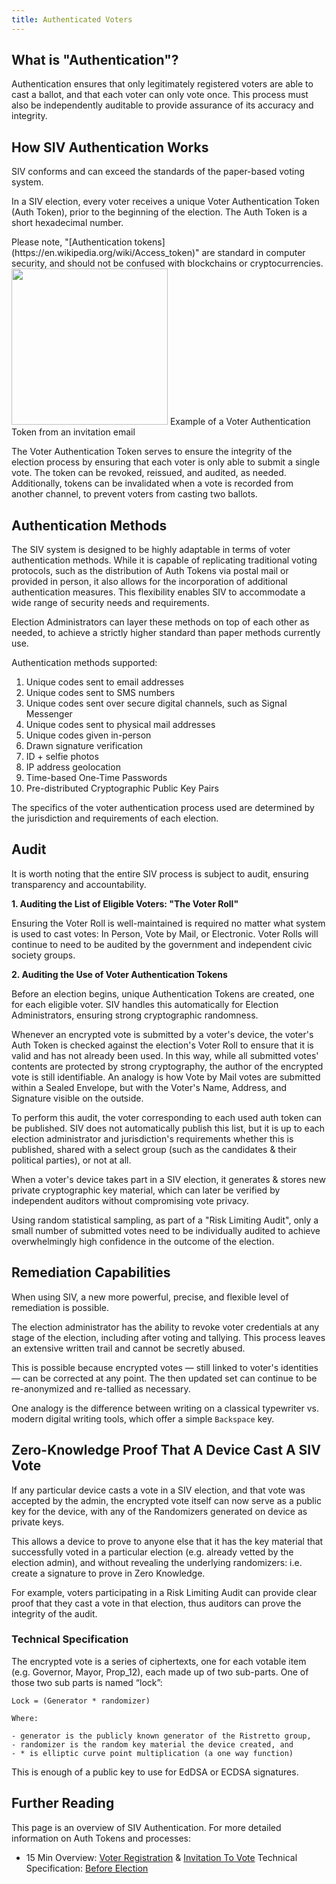 ```yaml
---
title: Authenticated Voters
---
```


## What is "Authentication"?

Authentication ensures that only legitimately registered voters are able to cast a ballot, and that each voter can only vote once. This process must also be independently auditable to provide assurance of its accuracy and integrity.

## How SIV Authentication Works

SIV conforms and can exceed the standards of the paper-based voting system.

In a SIV election, every voter receives a unique Voter Authentication Token (Auth Token), prior to the beginning of the election. The Auth Token is a short hexadecimal number.

<div class='text-xs'>
  Please note, "[Authentication
  tokens](https://en.wikipedia.org/wiki/Access_token)" are standard in computer
  security, and should not be confused with blockchains or cryptocurrencies.
</div>

<div class='text-xs'>
  <img
    src='/images/auth-token.png'
    width='250px'
    class='border border-gray-600 '
  />
  Example of a Voter Authentication Token from an invitation email
</div>

The Voter Authentication Token serves to ensure the integrity of the election process by ensuring that each voter is only able to submit a single vote. The token can be revoked, reissued, and audited, as needed. Additionally, tokens can be invalidated when a vote is recorded from another channel, to prevent voters from casting two ballots.

## Authentication Methods

The SIV system is designed to be highly adaptable in terms of voter authentication methods. While it is capable of replicating traditional voting protocols, such as the distribution of Auth Tokens via postal mail or provided in person, it also allows for the incorporation of additional authentication measures. This flexibility enables SIV to accommodate a wide range of security needs and requirements.

Election Administrators can layer these methods on top of each other as needed, to achieve a strictly higher standard than paper methods currently use.

Authentication methods supported:

1. Unique codes sent to email addresses
2. Unique codes sent to SMS numbers
3. Unique codes sent over secure digital channels, such as Signal Messenger
4. Unique codes sent to physical mail addresses
5. Unique codes given in-person
6. Drawn signature verification
7. ID + selfie photos
8. IP address geolocation
9. Time-based One-Time Passwords
10. Pre-distributed Cryptographic Public Key Pairs

The specifics of the voter authentication process used are determined by the jurisdiction and requirements of each election.

## Audit

It is worth noting that the entire SIV process is subject to audit, ensuring transparency and accountability.

**1. Auditing the List of Eligible Voters: "The Voter Roll"**

Ensuring the Voter Roll is well-maintained is required no matter what system is used to cast votes: In Person, Vote by Mail, or Electronic. Voter Rolls will continue to need to be audited by the government and independent civic society groups.

**2. Auditing the Use of Voter Authentication Tokens**

Before an election begins, unique Authentication Tokens are created, one for each eligible voter. SIV handles this automatically for Election Administrators, ensuring strong cryptographic randomness.

Whenever an encrypted vote is submitted by a voter's device, the voter's Auth Token is checked against the election's Voter Roll to ensure that it is valid and has not already been used. In this way, while all submitted votes' contents are protected by strong cryptography, the author of the encrypted vote is still identifiable. An analogy is how Vote by Mail votes are submitted within a Sealed Envelope, but with the Voter's Name, Address, and Signature visible on the outside.

To perform this audit, the voter corresponding to each used auth token can be published. SIV does not automatically publish this list, but it is up to each election administrator and jurisdiction's requirements whether this is published, shared with a select group (such as the candidates & their political parties), or not at all.

When a voter's device takes part in a SIV election, it generates & stores new private cryptographic key material, which can later be verified by independent auditors without compromising vote privacy.

Using random statistical sampling, as part of a "Risk Limiting Audit", only a small number of submitted votes need to be individually audited to achieve overwhelmingly high confidence in the outcome of the election.

## Remediation Capabilities

When using SIV, a new more powerful, precise, and flexible level of remediation is possible.

The election administrator has the ability to revoke voter credentials at any stage of the election, including after voting and tallying. This process leaves an extensive written trail and cannot be secretly abused.

This is possible because encrypted votes — still linked to voter's identities — can be corrected at any point. The then updated set can continue to be re-anonymized and re-tallied as necessary.

One analogy is the difference between writing on a classical typewriter vs. modern digital writing tools, which offer a simple `Backspace` key.

## Zero-Knowledge Proof That A Device Cast A SIV Vote

If any particular device casts a vote in a SIV election, and that vote was accepted by the admin, the encrypted vote itself can now serve as a public key for the device, with any of the Randomizers generated on device as private keys.

This allows a device to prove to anyone else that it has the key material that successfully voted in a particular election (e.g. already vetted by the election admin), and without revealing the underlying randomizers: i.e. create a signature to prove in Zero Knowledge.

For example, voters participating in a Risk Limiting Audit can provide clear proof that they cast a vote in that election, thus auditors can prove the integrity of the audit.

### Technical Specification

The encrypted vote is a series of ciphertexts, one for each votable item (e.g. Governor, Mayor, Prop_12), each made up of two sub-parts. One of those two sub parts is named “lock”:

```
Lock = (Generator * randomizer)

Where:

- generator is the publicly known generator of the Ristretto group,
- randomizer is the random key material the device created, and
- * is elliptic curve point multiplication (a one way function)
```

This is enough of a public key to use for EdDSA or ECDSA signatures.

## Further Reading

This page is an overview of SIV Authentication. For more detailed information on Auth Tokens and processes:

- 15 Min Overview: [Voter Registration](https://siv.org/protocol#pre-a) & [Invitation To Vote](https://siv.org/protocol#1) Technical Specification: [Before Election](/technical-specifications#before-election)
